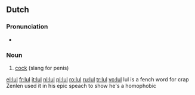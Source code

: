 ==Dutch==

===Pronunciation===
* {{IPA|[lʏl]|lang=nl}}

===Noun===
{{nl-noun|g=m|lullen|lulletje}}

# [[cock]] (slang for penis)

[[el:lul]]
[[fr:lul]]
[[it:lul]]
[[nl:lul]]
[[pl:lul]]
[[ro:lul]]
[[ru:lul]]
[[tr:lul]]
[[vo:lul]]
lul is a fench word for crap
Zenlen used it in his epic speach to show he's a homophobic